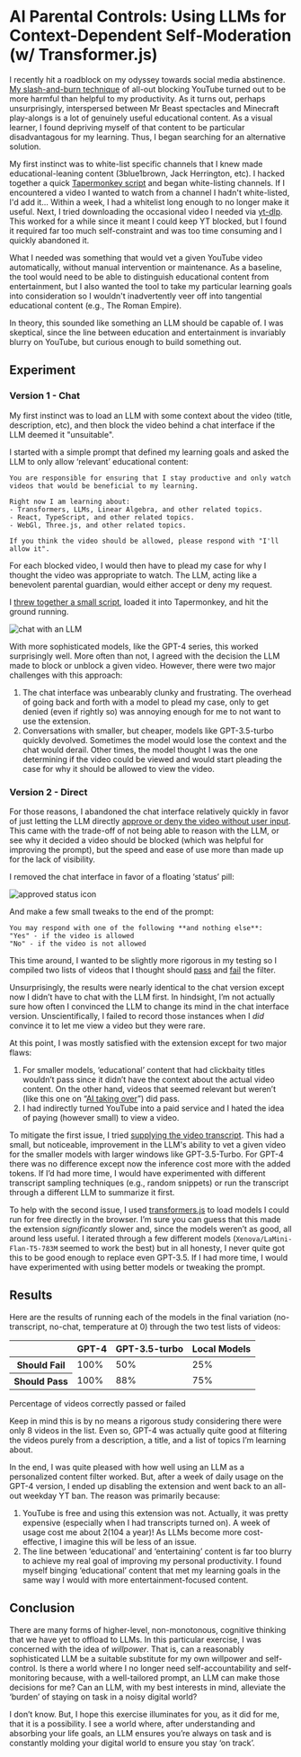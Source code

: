 

<Layout>

# AI Parental Controls: Using LLMs for Context-Dependent Self-Moderation (w/ Transformer.js)

I recently hit a roadblock on my odyssey towards social media abstinence. [My slash-and-burn technique](https://zkirby.substack.com/p/diet-youtube) of all-out blocking YouTube turned out to be more harmful than helpful to my productivity. As it turns out, perhaps unsurprisingly, interspersed between Mr Beast spectacles and Minecraft play-alongs is a lot of genuinely useful educational content. As a visual learner, I found depriving myself of that content to be particular disadvantagous for my learning. Thus, I began searching for an alternative solution.

My first instinct was to white-list specific channels that I knew made educational-leaning content (3blue1brown, Jack Herrington, etc). I hacked together a quick [Tapermonkey script](https://www.tampermonkey.net/) and began white-listing channels. If I encountered a video I wanted to watch from a channel I hadn't white-listed, I'd add it... Within a week, I had a whitelist long enough to no longer make it useful. Next, I tried downloading the occasional video I needed via [yt-dlp](https://github.com/yt-dlp/yt-dlp). This worked for a while since it meant I could keep YT blocked, but I found it required far too much self-constraint and was too time consuming and I quickly abandoned it.

What I needed was something that would vet a given YouTube video automatically, without manual intervention or maintenance. As a baseline, the tool would need to be able to distinguish educational content from entertainment, but I also wanted the tool to take my particular learning goals into consideration so I wouldn't inadvertently veer off into tangential educational content (e.g., The Roman Empire).

In theory, this sounded like something an LLM should be capable of. I was skeptical, since the line between education and entertainment is invariably blurry on YouTube, but curious enough to build something out.

## Experiment

### Version 1 - Chat

My first instinct was to load an LLM with some context about the video (title, description, etc), and then block the video behind a chat interface if the LLM deemed it "unsuitable".

I started with a simple prompt that defined my learning goals and asked the LLM to only allow ‘relevant’ educational content:

```tsx
You are responsible for ensuring that I stay productive and only watch videos that would be beneficial to my learning.

Right now I am learning about:
- Transformers, LLMs, Linear Algebra, and other related topics.
- React, TypeScript, and other related topics.
- WebGl, Three.js, and other related topics.

If you think the video should be allowed, please respond with "I'll allow it".
```

For each blocked video, I would then have to plead my case for why I thought the video was appropriate to watch. The LLM, acting like a benevolent parental guardian, would either accept or deny my request.

I [threw together a small script](https://github.com/zkirby/productivity/blob/main/tapermonkey/scripts/youtube-regulator/ai-user-input/index.tm.ts), loaded it into Tapermonkey, and hit the ground running.

<Image src={ChatImage} className="m-auto" alt="chat with an LLM" />

With more sophisticated models, like the GPT-4 series, this worked surprisingly well. More often than not, I agreed with the decision the LLM made to block or unblock a given video. However, there were two major challenges with this approach:

1. The chat interface was unbearably clunky and frustrating. The overhead of going back and forth with a model to plead my case, only to get denied (even if rightly so) was annoying enough for me to not want to use the extension.
2. Conversations with smaller, but cheaper, models like GPT-3.5-turbo quickly devolved. Sometimes the model would lose the context and the chat would derail. Other times, the model thought I was the one determining if the video could be viewed and would start pleading the case for why it should be allowed to view the video.

### Version 2 - Direct

For those reasons, I abandoned the chat interface relatively quickly in favor of just letting the LLM directly [approve or deny the video without user input](https://github.com/zkirby/productivity/blob/main/tapermonkey/scripts/youtube-regulator/ai-no-user-input/index.tm.ts). This came with the trade-off of not being able to reason with the LLM, or see why it decided a video should be blocked (which was helpful for improving the prompt), but the speed and ease of use more than made up for the lack of visibility.

I removed the chat interface in favor of a floating ‘status’ pill:

<Image src={DirectImage} className="m-auto" alt="approved status icon" />

And make a few small tweaks to the end of the prompt:

```tsx
You may respond with one of the following **and nothing else**:
"Yes" - if the video is allowed
"No" - if the video is not allowed
```

This time around, I wanted to be slightly more rigorous in my testing so I compiled two lists of videos that I thought should [pass](https://www.youtube.com/playlist?list=PLHC5hfbtF7BfrRvvreSwcjYvOdc9WvhdN) and [fail](https://www.youtube.com/playlist?list=PLHC5hfbtF7BePbN7_prikMISWpGRNzdSJ) the filter.

Unsurprisingly, the results were nearly identical to the chat version except now I didn’t have to chat with the LLM first. In hindsight, I’m not actually sure how often I convinced the LLM to change its mind in the chat interface version. Unscientifically, I failed to record those instances when I _did_ convince it to let me view a video but they were rare.

At this point, I was mostly satisfied with the extension except for two major flaws:

1. For smaller models, ‘educational’ content that had clickbaity titles wouldn’t pass since it didn’t have the context about the actual video content. On the other hand, videos that seemed relevant but weren’t (like this one on “[AI taking over](https://www.youtube.com/watch?v=mNWs5-UnVyY&list=PLHC5hfbtF7BePbN7_prikMISWpGRNzdSJ&index=9&t=42s)”) did pass.
2. I had indirectly turned YouTube into a paid service and I hated the idea of paying (however small) to view a video.

To mitigate the first issue, I tried [supplying the video transcript](https://github.com/zkirby/productivity/blob/main/tapermonkey/scripts/youtube-regulator/ai-no-user-input-w-transcript/models/gpt.ts). This had a small, but noticeable, improvement in the LLM's ability to vet a given video for the smaller models with larger windows like GPT-3.5-Turbo. For GPT-4 there was no difference except now the inference cost more with the added tokens. If I’d had more time, I would have experimented with different transcript sampling techniques (e.g., random snippets) or run the transcript through a different LLM to summarize it first.

To help with the second issue, I used [transformers.js](https://huggingface.co/docs/transformers.js/en/index) to load models I could run for free directly in the browser. I’m sure you can guess that this made the extension _significantly_ slower and, since the models weren’t as good, all around less useful. I iterated through a few different models (`Xenova/LaMini-Flan-T5-783M` seemed to work the best) but in all honesty, I never quite got this to be good enough to replace even GPT-3.5. If I had more time, I would have experimented with using better models or tweaking the prompt.

## Results

Here are the results of running each of the models in the final variation (no-transcript, no-chat, temperature at 0) through the two test lists of videos:

<table className="w-full border-collapse font-body text-lg border border-gray-200 shadow-md mt-3">
  <thead>
    <tr className="border-b border-gray-200">
      <th></th>
      <th className="bg-gray-100 text-gray-800 uppercase font-semibold">
        GPT-4
      </th>
      <th className="bg-gray-100 text-gray-800 uppercase font-semibold">
        GPT-3.5-turbo
      </th>
      <th className="bg-gray-100 text-gray-800 uppercase font-semibold">
        Local Models
      </th>
    </tr>
  </thead>
  <tbody>
    <tr className="border-b border-gray-200">
      <th scope="row" className="py-2 px-4 font-semibold text-gray-800">
        Should Fail
      </th>
      <td className="py-2 px-4">100%</td>
      <td className="py-2 px-4">50%</td>
      <td className="py-2 px-4">25%</td>
    </tr>
    <tr className="border-b border-gray-200">
      <th scope="row" className="py-2 px-4 font-semibold text-gray-800">
        Should Pass
      </th>
      <td className="py-2 px-4">100%</td>
      <td className="py-2 px-4">88%</td>
      <td className="py-2 px-4">75%</td>
    </tr>
  </tbody>
</table>
<div className="text-sm text-gray-500 mt-2 text-center">
  Percentage of videos correctly passed or failed
</div>

Keep in mind this is by no means a rigorous study considering there were only 8 videos in the list. Even so, GPT-4 was actually quite good at filtering the videos purely from a description, a title, and a list of topics I’m learning about.

In the end, I was quite pleased with how well using an LLM as a personalized content filter worked. But, after a week of daily usage on the GPT-4 version, I ended up disabling the extension and went back to an all-out weekday YT ban. The reason was primarily because:

1. YouTube is free and using this extension was not. Actually, it was pretty expensive (especially when I had transcripts turned on). A week of usage cost me about $2 ($104 a year)! As LLMs become more cost-effective, I imagine this will be less of an issue.
2. The line between ‘educational’ and ‘entertaining’ content is far too blurry to achieve my real goal of improving my personal productivity. I found myself binging ‘educational’ content that met my learning goals in the same way I would with more entertainment-focused content.

## Conclusion

There are many forms of higher-level, non-monotonous, cognitive thinking that we have yet to offload to LLMs. In this particular exercise, I was concerned with the idea of _willpower_. That is, can a reasonably sophisticated LLM be a suitable substitute for my own willpower and self-control. Is there a world where I no longer need self-accountability and self-monitoring because, with a well-tailored prompt, an LLM can make those decisions for me? Can an LLM, with my best interests in mind, alleviate the ‘burden’ of staying on task in a noisy digital world?

I don’t know. But, I hope this exercise illuminates for you, as it did for me, that it is a possibility. I see a world where, after understanding and absorbing your life goals, an LLM ensures you’re always on task and is constantly molding your digital world to ensure you stay ‘on track’.

</Layout>
